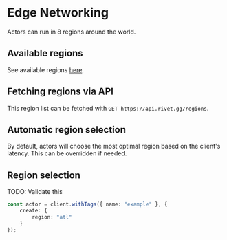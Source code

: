 # Edge Networking

Actors can run in 8 regions around the world.

## Available regions

See available regions [here](/docs/regions).

## Fetching regions via API

This region list can be fetched with `GET https://api.rivet.gg/regions`.

## Automatic region selection

By default, actors will choose the most optimal region based on the client's latency. This can be overridden if needed.

## Region selection

TODO: Validate this

```typescript
const actor = client.withTags({ name: "example" }, {
    create: {
        region: "atl"
    }
});
```
